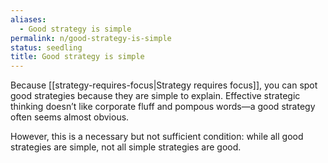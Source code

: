 ```yaml
---
aliases:
  - Good strategy is simple
permalink: n/good-strategy-is-simple
status: seedling
title: Good strategy is simple
---
```

Because [[strategy-requires-focus|Strategy requires focus]], you can spot good strategies because they are simple to explain. Effective strategic thinking doesn’t like corporate fluff and pompous words—a good strategy often seems almost obvious.

However, this is a necessary but not sufficient condition: while all good strategies are simple, not all simple strategies are good.
